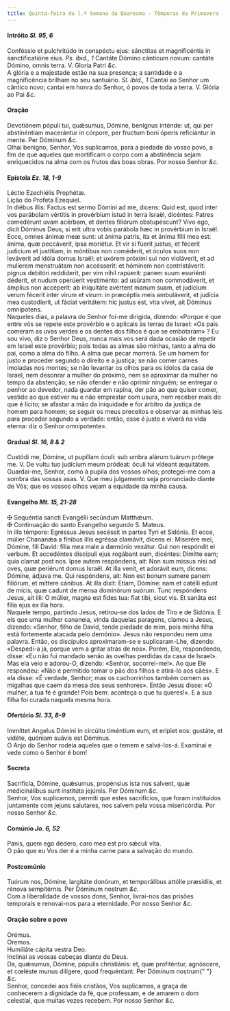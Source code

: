 ```yaml
---
title: Quinta-feira da l.ª Semana da Quaresma - Têmporas da Primavera - Estação em S. Lourenço de Panisperna
---
```


<h4 class="text-center">
  Intróito <em>Sl. 95, 6</em>
</h4>
<div class="container-fluid">
  <div class="row">
    <div class="col-6 dropcaps text-justify">
      Conféssio et pulchritúdo in conspéctu ejus: sánctitas et magnificéntia in
      sanctificatióne eius. <em>Ps. ibid., 1</em> Cantáte Dómino cánticum novum:
      cantáte Dómino, omnis terra. V. Gloria Patri <em>&c.</em>
    </div>
    <div class="col-6 dropcaps text-justify">
      A glória e a majestade estão na sua presença; a santidade e a
      magnificência brilham no seu santuário. <em>Sl. ibid., 1</em> Cantai ao
      Senhor um cântico novo; cantai em honra do Senhor, ó povos de toda a
      terra. V. Glória ao Pai <em>&c.</em>
    </div>
  </div>
</div>

<h4 class="text-center">Oração</h4>
<div class="container-fluid">
  <div class="row">
    <div class="col-6 dropcaps text-justify">
      Devotiónem pópuli tui, quǽsumus, Dómine, benígnus inténde: ut, qui per
      abstinéntiam macerántur in córpore, per fructum boni óperis reficiántur in
      mente. Per Dóminum <em>&c.</em>
    </div>
    <div class="col-6 dropcaps text-justify">
      Olhai benigno, Senhor, Vos suplicamos, para a piedade do vosso povo, a fim
      de que aqueles que mortificam o corpo com a abstinência sejam enriquecidos
      na alma com os frutos das boas obras. Por nosso Senhor <em>&c.</em>
    </div>
  </div>
</div>

<h4 class="text-center">
  Epístola <em>Ez. 18, 1-9</em>
</h4>
<div class="container-fluid">
  <div class="row">
    <div class="col-6 text-justify">Léctio Ezechiélis Prophétæ.</div>
    <div class="col-6 text-justify">Lição do Profeta Ezequiel.</div>
    <div class="col-6 dropcaps text-justify">
      In diébus illis: Factus est sermo Dómini ad me, dicens: Quid est, quod
      inter vos parábolam vértitis in provérbium istud in terra Israël,
      dicéntes: Patres comedérunt uvam acérbam, et dentes filiórum obstupéscunt?
      Vivo ego, dicit Dóminus Deus, si erit ultra vobis parábola hæc in
      provérbium in Israël. Ecce, omnes ánimæ meæ sunt: ut ánima patris, ita et
      ánima fílii mea est: ánima, quæ peccáverit, ipsa moriétur. Et vir si
      fúerit justus, et fécerit judícium et justítiam, in móntibus non
      coméderit, et óculos suos non leváverit ad idóla domus Israël: et uxórem
      próximi sui non violáverit, et ad mulíerem menstruátam non accésserit: et
      hóminem non contristáverit: pignus debitóri reddíderit, per vim nihil
      rapúerit: panem suum esuriénti déderit, et nudum operúerit vestiménto: ad
      usúram non commodáverit, et ámplius non accéperit: ab iniquitáte avértent
      manum suam, et judícium verum fécerit inter virum et virum: in præcéptis
      meis ambuláverit, et judícia mea custodíerit, ut fáciat veritátem: hic
      justus est, vita vivet, ait Dóminus omnípotens.
    </div>
    <div class="col-6 dropcaps text-justify">
      Naqueles dias, a palavra do Senhor foi-me dirigida, dizendo: «Porque é que
      entre vós se repete este provérbio e o aplicais às terras de Israel: «Os
      pais comeram as uvas verdes e os dentes dos filhos é que se embotaram» ?
      Eu sou vivo, diz o Senhor Deus, nunca mais vos será dada ocasião de
      repetir em Israel este provérbio; pois todas as almas são minhas, tanto a
      alma do pai, como a alma do filho. A alma que pecar morrerá. Se um homem
      for justo e proceder segundo o direito e a justiça; se não comer carnes
      imoladas nos montes; se não levantar os olhos para os ídolos da casa de
      Israel, nem desonrar a mulher do próximo, nem se aproximar da mulher no
      tempo da abstenção; se não ofender e não oprimir ninguém; se entregar o
      penhor ao devedor, nada guardar em rapina, der pão ao que quiser comer,
      vestido ao que estiver nu e não emprestar com usura, nem receber mais do
      que é lícito; se afastar a mão da iniquidade e for árbitro da justiça de
      homem para homem; se seguir os meus preceitos e observar as minhas leis
      para proceder segundo a verdade: então, esse é justo e viverá na vida
      eterna: diz o Senhor omnipotente».
    </div>
  </div>
</div>

<h4 class="text-center">
  Gradual <em>Sl. 16, 8 & 2</em>
</h4>
<div class="container-fluid">
  <div class="row">
    <div class="col-6 dropcaps text-justify">
      Custódi me, Dómine, ut pupíllam óculi: sub umbra alárum tuárum prótege me.
      V. De vultu tuo judícium meum pródeat: óculi tui vídeant æquitátem.
    </div>
    <div class="col-6 dropcaps text-justify">
      Guardai-me, Senhor, como à pupila dos vossos olhos; protegei-me com a
      sombra das vossas asas. V. Que meu julgamento seja pronunciado diante de
      Vós; que os vossos olhos vejam a equidade da minha causa.
    </div>
  </div>
</div>

<h4 class="text-center">
  Evangelho <em>Mt. 15, 21-28</em>
</h4>
<div class="container-fluid">
  <div class="row">
    <div class="col-6 text-justify">
      <span class="text-danger">&#10016;</span> Sequéntia sancti Evangélii
      secúndum Matthǽum.
    </div>
    <div class="col-6 text-justify">
      <span class="text-danger">&#10016;</span> Continuação do santo Evangelho
      segundo S. Mateus.
    </div>
    <div class="col-6 dropcaps text-justify">
      In illo témpore: Egréssus Jesus secéssit in partes Tyri et Sidónis. Et
      ecce, múlier Chananǽa a fínibus illis egréssa clamávit, dicens ei:
      Miserére mei, Dómine, fili David: fília mea male a dæmónio vexátur. Qui
      non respóndit ei verbum. Et accedéntes discípuli ejus rogábant eum,
      dicéntes: Dimítte eam; quia clamat post nos. Ipse autem respóndens, ait:
      Non sum missus nisi ad oves, quæ periérunt domus Israël. At illa venit, et
      adorávit eum, dicens: Dómine, ádjuva me. Qui respóndens, ait: Non est
      bonum sumere panem filiórum, et míttere cánibus. At illa dixit: Etiam,
      Dómine: nam et catélli edunt de micis, quæ cadunt de mensa dominórum
      suórum. Tunc respóndens Jesus, ait illi: O múlier, magna est fides tua:
      fiat tibi, sicut vis. Et sanáta est fília ejus ex illa hora.
    </div>
    <div class="col-6 dropcaps text-justify">
      Naquele tempo, partindo Jesus, retirou-se dos lados de Tiro e de Sidónia.
      E eis que uma mulher cananeia, vinda daquelas paragens, clamou a Jesus,
      dizendo: «Senhor, filho de David, tende piedade de mim, pois minha filha
      está fortemente atacada pelo demónio». Jesus não respondeu nem uma
      palavra. Então, os discípulos aproximaram-se e suplicaram-Lhe, dizendo:
      «Despedi-a já, porque vem a gritar atrás de nós». Porém, Ele, respondendo,
      disse: «Eu não fui mandado senão às ovelhas perdidas da casa de Israel».
      Mas ela veio e adorou-O, dizendo: «Senhor, socorrei-me!». Ao que Ele
      respondeu: «Não é permitido tomar o pão dos filhos e atirá-lo aos cães». E
      ela disse: «É verdade, Senhor; mas os cachorrinhos também comem as
      migalhas que caem da mesa dos seus senhores». Então Jesus disse: «Ó
      mulher, a tua fé é grande! Pois bem: aconteça o que tu queres!». E a sua
      filha foi curada naquela mesma hora.
    </div>
  </div>
</div>

<h4 class="text-center">
  Ofertório <em>Sl. 33, 8-9</em>
</h4>
<div class="container-fluid">
  <div class="row">
    <div class="col-6 dropcaps text-justify">
      Immíttet Angelus Dómini in circúitu timéntium eum, et erípiet eos:
      gustáte, et vidéte, quóniam suávis est Dóminus.
    </div>
    <div class="col-6 dropcaps text-justify">
      O Anjo do Senhor rodeia aqueles que o temem e salvá-los-á. Examinai e vede
      como o Senhor é bom!
    </div>
  </div>
</div>

<h4 class="text-center">Secreta</h4>
<div class="container-fluid">
  <div class="row">
    <div class="col-6 dropcaps text-justify">
      Sacrifícia, Dómine, quǽsumus, propénsius ista nos salvent, quæ
      medicinálibus sunt institúta jejúniis. Per Dóminum <em>&c.</em>
    </div>
    <div class="col-6 dropcaps text-justify">
      Senhor, Vos suplicamos, permiti que estes sacrifícios, que foram
      instituídos juntamente com jejuns salutares, nos salvem pela vossa
      misericórdia. Por nosso Senhor <em>&c.</em>
    </div>
  </div>
</div>

<h4 class="text-center">
  Comúnio <em>Jo. 6, 52</em>
</h4>
<div class="container-fluid">
  <div class="row">
    <div class="col-6 dropcaps text-justify">
      Panis, quem ego dédero, caro mea est pro sǽculi vita.
    </div>
    <div class="col-6 dropcaps text-justify">
      O pão que eu Vos der é a minha carne para a salvação do mundo.
    </div>
  </div>
</div>

<h4 class="text-center">Postcomúnio</h4>
<div class="container-fluid">
  <div class="row">
    <div class="col-6 dropcaps text-justify">
      Tuórum nos, Dómine, largitáte donórum, et temporálibus attólle præsídiis,
      et rénova sempitérnis. Per Dóminum nostrum <em>&c.</em>
    </div>
    <div class="col-6 dropcaps text-justify">
      Com a liberalidade de vossos dons, Senhor, livrai-nos das prisões
      temporais e renovai-nos para a eternidade. Por nosso Senhor <em>&c.</em>
    </div>
  </div>
</div>

<h4 class="text-center">Oração sobre o povo</h4>
<div class="container-fluid">
  <div class="row">
    <div class="col-6 text-danger text-center"> Orémus.</div>
    <div class="col-6 text-danger text-center"> Oremos.</div>
    <div class="col-6 text-justify">Humiliáte cápita vestra Deo.</div>
    <div class="col-6 text-justify">
      Inclinai as vossas cabeças diante de Deus.
    </div>
    <div class="col-6 text-justify">
      Da, quǽsumus, Dómine, pópulis christiánis: et, quæ profiténtur, agnóscere,
      et cœléste munus dilígere, quod frequéntant. Per Dóminum nostrum{" "}
      <em>&c.</em>
    </div>
    <div class="col-6 text-justify">
      Senhor, concedei aos fiéis cristãos, Vos suplicamos, a graça de conhecerem
      a dignidade da fé, que professam, e de amarem o dom celestial, que muitas
      vezes recebem. Por nosso Senhor <em>&c.</em>
    </div>
  </div>
</div>
